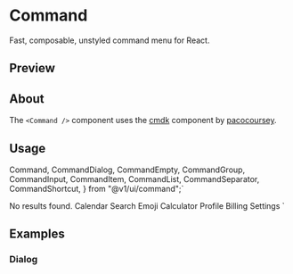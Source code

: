 

<Meta of={CommandStories} />

<PrimitiveDocsButton docsUrl='https://cmdk.paco.me/' />

# Command

Fast, composable, unstyled command menu for React.

## Preview

<Canvas of={CommandStories.Default} />

## About

The `<Command />` component uses the [cmdk](https://cmdk.paco.me/) component by [pacocoursey](https://twitter.com/pacocoursey).

## Usage

  Command,
  CommandDialog,
  CommandEmpty,
  CommandGroup,
  CommandInput,
  CommandItem,
  CommandList,
  CommandSeparator,
  CommandShortcut,
} from "@v1/ui/command";`

  <CommandInput placeholder="Type a command or search..." />
  <CommandList>
    <CommandEmpty>No results found.</CommandEmpty>
    <CommandGroup heading="Suggestions">
      <CommandItem>Calendar</CommandItem>
      <CommandItem>Search Emoji</CommandItem>
      <CommandItem>Calculator</CommandItem>
    </CommandGroup>
    <CommandSeparator />
    <CommandGroup heading="Settings">
      <CommandItem>Profile</CommandItem>
      <CommandItem>Billing</CommandItem>
      <CommandItem>Settings</CommandItem>
    </CommandGroup>
  </CommandList>
</Command>`

<Source code={importCode} language='ts' dark />
<Source code={usageCode} language='tsx' dark />

## Examples

### Dialog

<Canvas of={CommandStories.Dialog} />
